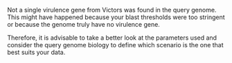 Not a single virulence gene from Victors was found in the query genome. This might have happened because your blast thresholds were too stringent or because the genome truly have no virulence gene.

Therefore, it is advisable to take a better look at the parameters used and consider the query genome biology to define which scenario is the one that best suits your data.
